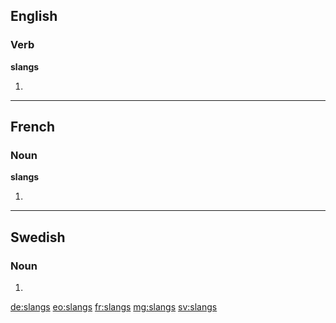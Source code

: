 ==English==

===Verb===
'''slangs'''

# {{third-person singular of|slang}}

----

==French==

===Noun===
'''slangs''' {{m}}

# {{plural of|slang|lang=fr}}

----

==Swedish==

===Noun===
{{head|sv|noun form}}

# {{sv-noun-form-indef-gen|slang}}

[[de:slangs]]
[[eo:slangs]]
[[fr:slangs]]
[[mg:slangs]]
[[sv:slangs]]